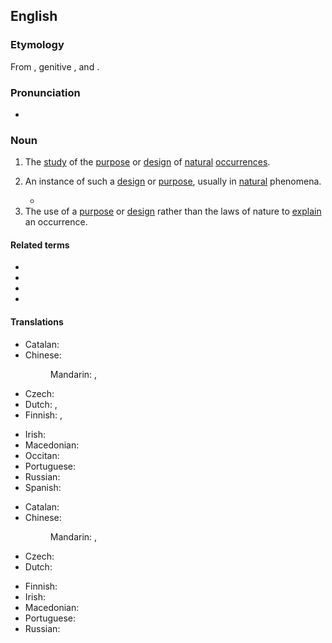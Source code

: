 ==English==
{{wikipedia}}

===Etymology===
From {{etyl|grc|en}} {{m|grc|τέλος||purpose}}, genitive {{m|grc|τέλεος}}, and {{m|grc|λόγος||word, speech, discourse}}.

===Pronunciation===
* {{a|UK}} {{IPA|en|/ˈtiːl.iˌɒl.ə.dʒi/}}

===Noun===
{{en-noun|~}}

# {{lb|en|philosophy}} The [[study]] of the [[purpose]] or [[design]] of [[natural]] [[occurrence]]s.
# {{lb|en|by extension}} An instance of such a [[design]] or [[purpose]], usually in [[natural]] phenomena.
#* {{quote-text|en|year=2011|author=Paul A. Rahe|title=[http://ricochet.com/main-feed/Truths-You-Cannot-Utter Truths You Cannot Utter]|passage=In short, what every student of biology knows – that within nature there is a '''teleology''' having to do with the survival of the species which underpins the distinction between the two sexes and produces between them a natural affinity for one another – no surgeon who knows what is good for him may now say.}}
# The use of a [[purpose]] or [[design]] rather than the laws of nature to [[explain]] an occurrence.

====Related terms====
* {{l|en|teleologic}}
* {{l|en|teleological}}
* {{l|en|teleologically}}
* {{l|en|teleologist}}

====Translations====
{{trans-top|study of the purpose of occurrences}}
* Catalan: {{t|ca|teleologia|f}}
* Chinese:
*: Mandarin: {{t+|cmn|目的論}}, {{t+|cmn|目的论|tr=mùdìlùn}}
* Czech: {{t|cs|teleologie|f}}
* Dutch: {{t+|nl|teleologie|f}}, {{t|nl|doelmatigheidsleer|f}}
* Finnish: {{t|fi|teleologia}}, {{t|fi|tarkoitusoppi}}
{{trans-mid}}
* Irish: {{t|ga|teileolaíocht|f}}
* Macedonian: {{t|mk|телеологија|f}}
* Occitan: {{t|oc|teleologia}}
* Portuguese: {{t+|pt|teleologia|f}}
* Russian: {{t+|ru|телеоло́гия|f}}
* Spanish: {{t+|es|teleología|m}}
{{trans-bottom}}

{{trans-top|use of purpose to explain occurrence}}
* Catalan: {{t|ca|teleologia|f}}
* Chinese:
*: Mandarin: {{t+|cmn|目的論}}, {{t+|cmn|目的论|tr=mùdìlùn}}
* Czech: {{t|cs|teleologie|f}}
* Dutch: {{t+|nl|teleologie|f}}
{{trans-mid}}
* Finnish: {{t|fi|[[teleologinen]] [[selitys]]}}
* Irish: {{t|ga|teileolaíocht|f}}
* Macedonian: {{t-needed|mk}}
* Portuguese: {{t+|pt|teleologia|f}}
* Russian: {{t+|ru|телеоло́гия|m|f}}
{{trans-bottom}}